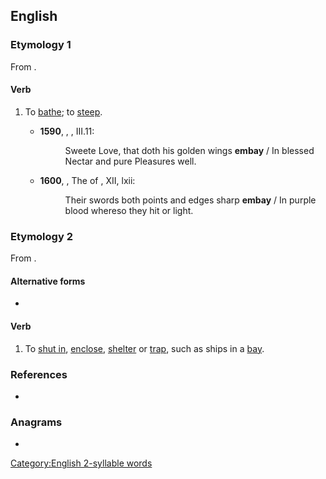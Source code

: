 ==English==

===Etymology 1===
From {{prefix|en|alt1=em|bay|gloss2=bathe|lang=en}}.

====Verb====
{{en-verb|embay}}

# {{lb|en|transitive|obsolete}} To [[bathe]]; to [[steep]].
#* '''1590''', {{w|Edmund Spenser}}, ''{{w|The Faerie Queen}}'', III.11:
#*: Sweete Love, that doth his golden wings '''embay''' / In blessed Nectar and pure Pleasures well{{nb...}}.
#* '''1600''', {{w|Edward Fairfax}}, The ''{{w|Jerusalem Delivered}}'' of {{w|Torquato Tasso|Tasso}}, XII, lxii:
#*: Their swords both points and edges sharp '''embay''' / In purple blood whereso they hit or light.

===Etymology 2===
From {{prefix|en|alt1=em|bay|lang=en}}.

====Alternative forms====
* {{l|en|imbay}}

====Verb====
{{en-verb|embay}}

# {{lb|en|transitive}} To [[shut in]], [[enclose]], [[shelter]] or [[trap]], such as ships in a [[bay]].

===References===
* {{R:Webster 1913}}

===Anagrams===
* {{anagrams|en|Mabey|abyme|beamy|maybe}}

[[Category:English 2-syllable words]]